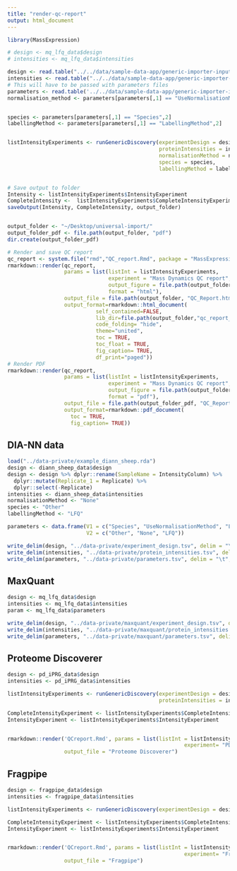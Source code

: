 ```yaml
---
title: "render-qc-report"
output: html_document
---
```


```r
library(MassExpression)

# design <- mq_lfq_data$design
# intensities <- mq_lfq_data$intensities

design <- read.table("../../data/sample-data-app/generic-importer-input/experiment_design.tsv",sep = "\t", header = TRUE)
intensities <- read.table("../../data/sample-data-app/generic-importer-input/protein_intensities.tsv",sep = "\t", header = TRUE)
# This will have to be passed with parameters files
parameters <- read.table('../../data/sample-data-app/generic-importer-input/parameters.tsv', header=FALSE, sep='\t')
normalisation_method <- parameters[parameters[,1] == "UseNormalisationMethod",2]


species <- parameters[parameters[,1] == "Species",2]
labellingMethod <- parameters[parameters[,1] == "LabellingMethod",2]


listIntensityExperiments <- runGenericDiscovery(experimentDesign = design, 
                                                proteinIntensities = intensities, 
                                                normalisationMethod = normalisation_method,
                                                species = species, 
                                                labellingMethod = labellingMethod)


# Save output to folder
Intensity <- listIntensityExperiments$IntensityExperiment
CompleteIntensity <-  listIntensityExperiments$CompleteIntensityExperiment
saveOutput(Intensity, CompleteIntensity, output_folder)


output_folder <- "~/Desktop/universal-import/"
output_folder_pdf <- file.path(output_folder, "pdf")
dir.create(output_folder_pdf)

# Render and save QC report
qc_report <- system.file("rmd","QC_report.Rmd", package = "MassExpression")
rmarkdown::render(qc_report,
                  params = list(listInt = listIntensityExperiments,
                                experiment = "Mass Dynamics QC report",
                                output_figure = file.path(output_folder, "figure_html/"),
                                format = "html"),
                  output_file = file.path(output_folder, "QC_Report.html"),
                  output_format=rmarkdown::html_document(
                            self_contained=FALSE,
                            lib_dir=file.path(output_folder,"qc_report_files"),
                            code_folding= "hide",
                            theme="united",
                            toc = TRUE,
                            toc_float = TRUE,
                            fig_caption= TRUE,
                            df_print="paged"))
# Render PDF
rmarkdown::render(qc_report,
                  params = list(listInt = listIntensityExperiments,
                                experiment = "Mass Dynamics QC report",
                                output_figure = file.path(output_folder_pdf, "figure_pdf/"),
                                format = "pdf"),
                  output_file = file.path(output_folder_pdf, "QC_Report.pdf"),
                  output_format=rmarkdown::pdf_document(
                    toc = TRUE,
                    fig_caption= TRUE))

```


## DIA-NN data

```r
load("../data-private/example_diann_sheep.rda")
design <- diann_sheep_data$design
design <- design %>% dplyr::rename(SampleName = IntensityColumn) %>%
  dplyr::mutate(Replicate_1 = Replicate) %>%
  dplyr::select(-Replicate)
intensities <- diann_sheep_data$intensities
normalisationMethod <- "None"
species <- "Other"
labellingMethod <- "LFQ"

parameters <- data.frame(V1 = c("Species", "UseNormalisationMethod", "LabellingMethod"),
                         V2 = c("Other", "None", "LFQ"))

write_delim(design, "../data-private/experiment_design.tsv", delim = "\t")
write_delim(intensities, "../data-private/protein_intensities.tsv", delim = "\t")
write_delim(parameters, "../data-private/parameters.tsv", delim = "\t", col_names = FALSE)
```


## MaxQuant 

```r
design <- mq_lfq_data$design
intensities <- mq_lfq_data$intensities
param <- mq_lfq_data$parameters

write_delim(design, "../data-private/maxquant/experiment_design.tsv", delim = "\t")
write_delim(intensities, "../data-private/maxquant/protein_intensities.tsv", delim = "\t")
write_delim(parameters, "../data-private/maxquant/parameters.tsv", delim = "\t", col_names = FALSE)

```


## Proteome Discoverer

```r
design <- pd_iPRG_data$design
intensities <- pd_iPRG_data$intensities

listIntensityExperiments <- runGenericDiscovery(experimentDesign = design,
                                                proteinIntensities = intensities)

CompleteIntensityExperiment <- listIntensityExperiments$CompleteIntensityExperiment
IntensityExperiment <- listIntensityExperiments$IntensityExperiment


rmarkdown::render('QCreport.Rmd', params = list(listInt = listIntensityExperiments, 
                                                        experiment= "PD LFQ"),
                  output_file = "Proteome Discoverer")
```


## Fragpipe

```r
design <- fragpipe_data$design
intensities <- fragpipe_data$intensities

listIntensityExperiments <- runGenericDiscovery(experimentDesign = design, proteinIntensities = intensities)

CompleteIntensityExperiment <- listIntensityExperiments$CompleteIntensityExperiment
IntensityExperiment <- listIntensityExperiments$IntensityExperiment


rmarkdown::render('QCreport.Rmd', params = list(listInt = listIntensityExperiments, 
                                                        experiment= "Fragpipe LFQ"),
                  output_file = "Fragpipe")
```
